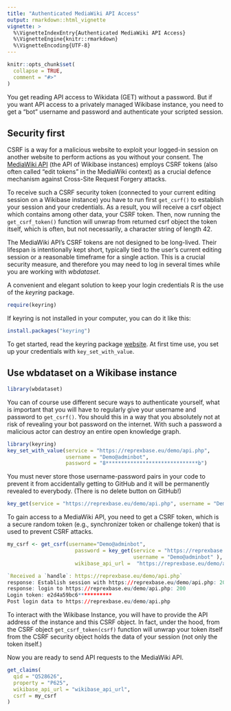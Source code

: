 ```yaml
---
title: "Authenticated MediaWiki API Access"
output: rmarkdown::html_vignette
vignette: >
  %\VignetteIndexEntry{Authenticated MediaWiki API Access}
  %\VignetteEngine{knitr::rmarkdown}
  %\VignetteEncoding{UTF-8}
---
```


```r
knitr::opts_chunk$set(
  collapse = TRUE,
  comment = "#>"
)
```

You get reading API access to Wikidata (GET) without a password. But if you want API access to a privately managed Wikibase instance, you need to get a "bot" username and password and authenticate your scripted session.

## Security first

CSRF is a way for a malicious website to exploit your logged-in session on another website to perform actions as you without your consent. The [MediaWiki API](https://www.mediawiki.org/wiki/API:Main_page) (the API of Wikibase instances) employs CSRF tokens (also often called "edit tokens" in the MediaWiki context) as a crucial defence mechanism against Cross-Site Request Forgery attacks.

To receive such a CSRF security token (connected to your current editing session on a Wikibase instance) you have to run first `get_csrf()` to establish your session and your credentials. As a result, you will receive a csrf object which contains among other data, your CSRF token. Then, now running the `get_csrf_token()` function will unwrap from returned csrf object the token itself, which is often, but not necessarily, a character string of length 42.

The MediaWiki API's CSRF tokens are not designed to be long-lived. Their lifespan is intentionally kept short, typically tied to the user's current editing session or a reasonable timeframe for a single action. This is a crucial security measure, and therefore you may need to log in several times while you are working with *wbdataset*.

A convenient and elegant solution to keep your login credentials R is the use of the *keyring* package. 

```r
require(keyring)
```

If keyring is not installed in your computer, you can do it like this: 

```r
install.packages("keyring")
```

To get started, read the keyring package [website](https://keyring.r-lib.org/).
At first time use, you set up your credentials with `key_set_with_value`.

## Use wbdataset on a Wikibase instance

```r
library(wbdataset)
```

You can of course use different secure ways to authenticate yourself, what is important that you will have to regularly give your username and password to `get_csrf()`. You should this in a way that you absolutely not at risk of revealing your bot password on the internet. With such a password a malicious actor can destroy an entire open knowledge graph.

```r
library(keyring)
key_set_with_value(service = "https://reprexbase.eu/demo/api.php", 
                   username = "Demo@adminbot",
                   password = "8******************************b")
```

You must never store those username-password pairs in your code to prevent it from accidentally getting to GitHub and it will be permanently revealed to everybody.  (There is no delete button on GitHub!)

```r
key_get(service = "https://reprexbase.eu/demo/api.php", username = "Demo2@adminbot" )
```

To gain access to a MediaWiki API, you need to get a CSRF token, which is a secure random token (e.g., synchronizer token or challenge token) that is used to prevent CSRF attacks.


```r
my_csrf <- get_csrf(username="Demo@adminbot",
                      password = key_get(service = "https://reprexbase.eu/demo/api.php",
                                         username = "Demo@adminbot" ),
                      wikibase_api_url =  "https://reprexbase.eu/demo/api.php")

`Received a `handle`: https://reprexbase.eu/demo/api.php`
response: Establish session with https://reprexbase.eu/demo/api.php: 200
response: login to https://reprexbase.eu/demo/api.php: 200
Login token: e2d4a59bc6***********
Post login data to https://reprexbase.eu/demo/api.php
```

To interact with the Wikibase Instance, you will have to provide the API address of the instance and this CSRF object. In fact, under the hood, from the CSRF object `get_csrf_token(csrf)` function will unwrap your token itself from the CSRF security object holds the data of your session (not only the token itself.)

Now you are ready to send API requests to the MediaWiki API.

```r
get_claims(
  qid = "Q528626",
  property = "P625",
  wikibase_api_url = "wikibase_api_url",
  csrf = my_csrf
)
```

